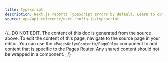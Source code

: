 ```yaml
---
title: typescript
description: Next.js reports TypeScript errors by default. Learn to opt-out of this behavior here.
source: app/api-reference/next-config-js/typescript
---
```


{/_ DO NOT EDIT. The content of this doc is generated from the source above. To edit the content of this page, navigate to the source page in your editor. You can use the `<PagesOnly>Content</PageOnly>` component to add content that is specific to the Pages Router. Any shared content should not be wrapped in a component. _/}
